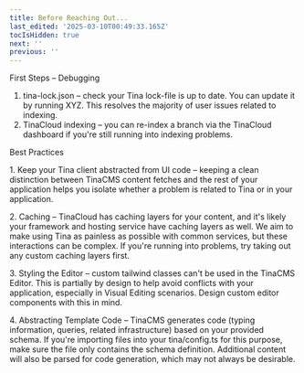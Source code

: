 ```yaml
---
title: Before Reaching Out...
last_edited: '2025-03-10T00:49:33.165Z'
tocIsHidden: true
next: ''
previous: ''
---
```


First Steps – Debugging

1. tina-lock.json – check your Tina lock-file is up to date. You can update it by running XYZ. This resolves the majority of user issues related to indexing.
2. TinaCloud indexing – you can re-index a branch via the TinaCloud dashboard if you're still running into indexing problems.

Best Practices

1\. Keep your Tina client abstracted from UI code – keeping a clean distinction between TinaCMS content fetches and the rest of your application helps you isolate whether a problem is related to Tina or in your application.

2\. Caching – TinaCloud has caching layers for your content, and it's likely your framework and hosting service have caching layers as well. We aim to make using Tina as painless as possible with common services, but these interactions can be complex. If you're running into problems, try taking out any custom caching layers first.

3\. Styling the Editor – custom tailwind classes can't be used in the TinaCMS Editor. This is partially by design to help avoid conflicts with your application, especially in Visual Editing scenarios. Design custom editor components with this in mind.

4\. Abstracting Template Code – TinaCMS generates code (typing information, queries, related infrastructure) based on your provided schema. If you're importing files into your tina/config.ts  for this purpose, make sure the file only contains the schema definition. Additional content will also be parsed for code generation, which may not always be desirable.
